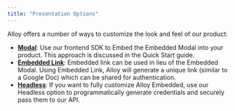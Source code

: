 ```yaml
---
title: "Presentation Options"
---
```


Alloy offers a number of ways to customize the look and feel of our product:

* **[Modal](/docs/embedded-modal)**: Use our frontend SDK to Embed the Embedded Modal into your product. This approach is discussed in the Quick Start guide.
* **[Embedded Link](/docs/embedded-link)**: Embedded link can be used in lieu of the Embedded Modal. Using Embedded Link, Alloy will generate a unique link (similar to a Google Doc) which can be shared for authentication.
* **[Headless](/docs/headless)**: If you want to fully customize Alloy Embedded, use our Headless option to programmatically generate credentials and securely pass them to our API.